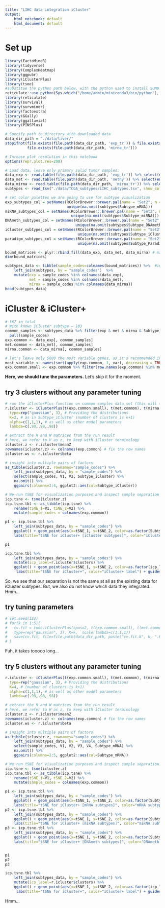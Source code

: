 ```yaml
---
title: "LIHC data integration iCluster"
output:
    html_notebook: default
    html_document: default
---
```


# Set up

```r
library(FactoMineR)
library(tidyverse)
library(ComplexHeatmap)
library(ggpubr)
library(iClusterPlus)
library(tsne)
#substitue the python path below, with the python used to install SUMO
reticulate::use_python(Sys.which("/home/admin/miniconda3/bin/python"), required=TRUE)
library(reticulate)
library(survival)
library(survminer)
library(factoextra)
library(GGally)
library(ggalluvial)
library(PINSPlus)
```

```r
# Specify path to directory with downloaded data
data_dir_path = "./data/liver/"
stopifnot(file.exists(file.path(data_dir_path, 'exp_tr')) & file.exists(file.path(data_dir_path, 'methy')) & 
          file.exists(file.path(data_dir_path, 'mirna_tr')))
```

```r
# Inrease plot resolution in this notebook
options(repr.plot.res=200)
```

```r
# Load data, leave only primary solid tumor samples:
data_exp <- read.table(file.path(data_dir_path, 'exp_tr')) %>% select(ends_with("01"))
data_met <- read.table(file.path(data_dir_path, 'methy')) %>% select(ends_with("01"))
data_mirna <- read.table(file.path(data_dir_path, 'mirna_tr')) %>% select(ends_with("01"))
subtypes <- read_tsv("./data/TCGA_subtypes/LIHC_subtypes.tsv", show_col_types = FALSE)
```

```r
# set color palettes we are going to use for subtype visualization
exp_subtypes_col = setNames(RColorBrewer::brewer.pal(name = "Set2", n = 6),
                            unique(na.omit(subtypes$Subtype_mRNA)))
miRNA_subtypes_col = setNames(RColorBrewer::brewer.pal(name = "Set2", n = 6),
                              unique(na.omit(subtypes$Subtype_miRNA)))
DNAmeth_subtypes_col = setNames(RColorBrewer::brewer.pal(name = "Set2", n = 5),
                                unique(na.omit(subtypes$Subtype_DNAmeth)))
iCluster_subtypes_col = setNames(RColorBrewer::brewer.pal(name = "Set2", n = 4),
                                 unique(na.omit(subtypes$Subtype_iCluster)))
paradigm_subtypes_col = setNames(RColorBrewer::brewer.pal(name = "Set2", n = 5),
                                 unique(na.omit(subtypes$Subtype_Paradigm)))
```

```r
bound_matrices <- plyr::rbind.fill(data_exp, data_met, data_mirna) # matrix concatenation
dim(bound_matrices)
```

```r
subtypes_data <- tibble(sample_codes=colnames(bound_matrices)) %>%  #in order of columns in bound_matrices
    left_join(subtypes, by = "sample_codes")  %>% 
    mutate(exp = sample_codes %in% colnames(data_exp),
           met = sample_codes %in% colnames(data_met),
           mirna = sample_codes %in% colnames(data_mirna))
head(subtypes_data)
```
# iCluster & iCluster+

```r
# 367 in total
# With known iCluster subtype — 183
common_samples <- subtypes_data %>% filter(exp & met & mirna & Subtype_iCluster != "iCluster.NA") %>% 
  pull(sample_codes)
exp.common <- data_exp[, common_samples]
met.common <- data_met[, common_samples]
mirna.common <- data_mirna[, common_samples]
```

```r
# let's leave only 5000 the most variable genes, as it's recommended in iManual
most_variable <- names(sort(apply(exp.common, 1, var), decreasing = TRUE)[1:5000])
exp.common.small <- exp.common %>% filter(row.names(exp.common) %in% most_variable)
```

**Here, we should tune the parameters.** Let's skip it for the moment.

## try 3 clusters without any parameter tuning

```r
# run the iClusterPlus function on common samples data set (this will take a couple of minutes)
r.icluster <- iClusterPlus(t(exp.common.small), t(met.common), t(mirna.common),
  type=rep("gaussian", 3), # Providing the distributions
  K=2, # as in Subtype_iCluster (number of clusters is k+1)
  alpha=c(1,1,1), # as well as other model parameters
  lambda=c(.98,.98,.98))
```

```r
# extract the H and W matrices from the run result
# here, we refer to H as z, to keep with iCluster terminology
icluster.z <- r.icluster$meanZ
rownames(icluster.z) <- colnames(exp.common) # fix the row names
icluster.ws <- r.icluster$beta
```

```r
# insight into multiple pairs of factors
as_tibble(icluster.z, rownames="sample_codes") %>% 
    left_join(subtypes_data, by = "sample_codes") %>%
    select(sample_codes, V1, V2, Subtype_iCluster) %>%
    na.omit() %>%
    ggpairs(columns=2:4, ggplot2::aes(col=Subtype_iCluster))
```

```r
# We run tSNE for visualization purposes and inspect sample separation by existing subtypes
icp.tsne <- tsne(icluster.z)
icp.tsne.tbl <- as_tibble(icp.tsne) %>%
    rename(tSNE_1=V1, tSNE_2=V2) %>%
    mutate(sample_codes = colnames(exp.common))
```

```r
p1 <- icp.tsne.tbl %>%
    left_join(subtypes_data, by = "sample_codes") %>%
    ggplot() + geom_point(aes(x=tSNE_1, y=tSNE_2, color=as.factor(Subtype_iCluster), size=1, alpha=0.5)) + 
    labs(title="tSNE for iCluster+ [iCluster subtypes]", color="iCluster subtype") + guides(alpha=FALSE, size=FALSE) 

p1

icp.tsne.tbl %>%
    left_join(subtypes_data, by = "sample_codes") %>%
    mutate(icp_label=r.icluster$clusters) %>%
    ggplot() + geom_point(aes(x=tSNE_1, y=tSNE_2, color=as.factor(icp_label), size=1, alpha=0.5)) + 
     labs(title="tSNE for iCluster+", color="iCluster+ label") + guides(alpha=FALSE, size=FALSE)
```
So, we see that our separation is not the same at all as the existing data for iCluster subtypes. But, we also do not know which data they integrated. Hmm...

## try tuning parameters

```r
# set.seed(123)
# for(k in 1:5){
#   cv.fit = tune.iClusterPlus(cpus=2, t(exp.common.small), t(met.common), t(mirna.common),
#   type=rep("gaussian", 3), K=k,  scale.lambda=c(1,1,1))
#   save(cv.fit, file=file.path(data_dir_path, paste("cv.fit.k", k, ".Rdata", sep="")))
# }
```
Fuh, it takes tooooo long...

## try 5 clusters without any parameter tuning

```r
r.icluster <- iClusterPlus(t(exp.common.small), t(met.common), t(mirna.common),
  type=rep("gaussian", 3), # Providing the distributions
  K=4, # (number of clusters is k+1)
  alpha=c(1,1,1), # as well as other model parameters
  lambda=c(.98,.98,.98))
```

```r
# extract the H and W matrices from the run result
# here, we refer to H as z, to keep with iCluster terminology
icluster.z <- r.icluster$meanZ
rownames(icluster.z) <- colnames(exp.common) # fix the row names
icluster.ws <- r.icluster$beta
```

```r
# insight into multiple pairs of factors
as_tibble(icluster.z, rownames="sample_codes") %>% 
    left_join(subtypes_data, by = "sample_codes") %>%
    select(sample_codes, V1, V2, V3, V4, Subtype_mRNA) %>%
    na.omit() %>%
    ggpairs(columns=2:5, ggplot2::aes(col=Subtype_mRNA))
```

```r
# We run tSNE for visualization purposes and inspect sample separation by existing subtypes
icp.tsne <- tsne(icluster.z)
icp.tsne.tbl <- as_tibble(icp.tsne) %>%
    rename(tSNE_1=V1, tSNE_2=V2) %>%
    mutate(sample_codes = colnames(exp.common))
```

```r
p1 <- icp.tsne.tbl %>%
    left_join(subtypes_data, by = "sample_codes") %>%
    ggplot() + geom_point(aes(x=tSNE_1, y=tSNE_2, color=as.factor(Subtype_mRNA), size=1, alpha=0.5)) + 
    labs(title="tSNE for iCluster+ [mRNA subtypes]", color="mRNA subtype") + guides(alpha=FALSE, size=FALSE) 
p2 <- icp.tsne.tbl %>%
    left_join(subtypes_data, by = "sample_codes") %>%
    ggplot() + geom_point(aes(x=tSNE_1, y=tSNE_2, color=as.factor(Subtype_miRNA), size=1, alpha=0.5)) + 
    labs(title="tSNE for iCluster+ [miRNA subtypes]", color="miRNA subtype") + guides(alpha=FALSE, size=FALSE) 
p3 <- icp.tsne.tbl %>%
    left_join(subtypes_data, by = "sample_codes") %>%
    ggplot() + geom_point(aes(x=tSNE_1, y=tSNE_2, color=as.factor(Subtype_DNAmeth), size=1, alpha=0.5)) + 
    labs(title="tSNE for iCluster+ [DNAmeth subtypes]", color="DNAmeth subtype") + guides(alpha=FALSE, size=FALSE) 


p1
p2
p3

icp.tsne.tbl %>%
    left_join(subtypes_data, by = "sample_codes") %>%
    mutate(icp_label=r.icluster$clusters) %>%
    ggplot() + geom_point(aes(x=tSNE_1, y=tSNE_2, color=as.factor(icp_label), size=1, alpha=0.5)) + 
     labs(title="tSNE for iCluster+", color="iCluster+ label") + guides(alpha=FALSE, size=FALSE)
```
Hmm...


